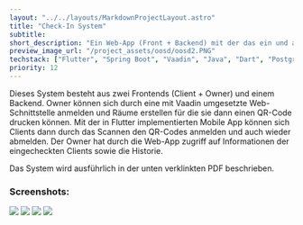 ```yaml
---
layout: "../../layouts/MarkdownProjectLayout.astro"
title: "Check-In System"
subtitle:
short_description: "Ein Web-App (Front + Backend) mit der das ein und auschecken aus Räumen möglich ist. Sehr ähnlich wie \"Darf ich Rein\"."
preview_image_url: "/project_assets/oosd/oosd2.PNG"
techstack: ["Flutter", "Spring Boot", "Vaadin", "Java", "Dart", "PostgreSQL", "Mobile", "REST-API"]
priority: 12
---
```


Dieses System besteht aus zwei Frontends (Client + Owner) und einem Backend. Owner können sich durch eine mit Vaadin umgesetzte Web-Schnittstelle anmelden und Räume erstellen für die sie dann einen QR-Code drucken können. Mit der in Flutter implementierten Mobile App können sich Clients dann durch das Scannen den QR-Codes anmelden und auch wieder abmelden. Der Owner hat durch die Web-App zugriff auf Informationen der eingecheckten Clients sowie die Historie.

Das System wird ausführlich in der unten verklinkten PDF beschrieben.

<div class="flex justify-center">
    <ProjectFileDownloadButton url="/project_assets/oosd/OOSD.pdf" url_name="Project Bericht" icon_name="carbon:document-pdf"/>
</div>

### Screenshots:

<div class="mx-auto">
<Image src="/project_assets/oosd/oosd1.PNG" />
<Image src="/project_assets/oosd/oosd2.PNG" />
<Image src="/project_assets/oosd/oosd3.PNG" />
<Image src="/project_assets/oosd/oosd4.PNG" />
</div>